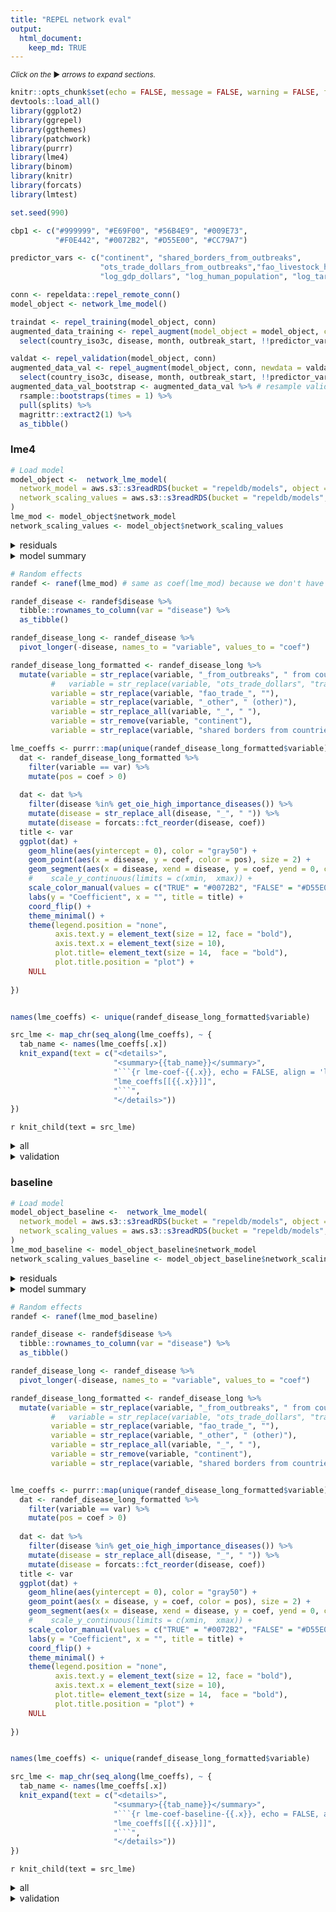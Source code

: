 ```yaml
---
title: "REPEL network eval"
output: 
  html_document:
    keep_md: TRUE
---
```


<small>_Click on the_ ▶ _︎arrows to expand sections._</small>


```r

knitr::opts_chunk$set(echo = FALSE, message = FALSE, warning = FALSE, fig.width = 7, fig.height = 5)
devtools::load_all()
library(ggplot2)
library(ggrepel)
library(ggthemes)
library(patchwork)
library(purrr)
library(lme4)
library(binom)
library(knitr)
library(forcats)
library(lmtest)

set.seed(990)

cbp1 <- c("#999999", "#E69F00", "#56B4E9", "#009E73",
          "#F0E442", "#0072B2", "#D55E00", "#CC79A7")

predictor_vars <- c("continent", "shared_borders_from_outbreaks",
                    "ots_trade_dollars_from_outbreaks","fao_livestock_heads_from_outbreaks", "n_migratory_wildlife_from_outbreaks",
                    "log_gdp_dollars", "log_human_population", "log_target_taxa_population", "log_veterinarians")

conn <- repeldata::repel_remote_conn()
model_object <- network_lme_model()

traindat <- repel_training(model_object, conn)
augmented_data_training <- repel_augment(model_object = model_object, conn = conn, newdata = traindat) %>% 
  select(country_iso3c, disease, month, outbreak_start, !!predictor_vars)

valdat <- repel_validation(model_object, conn) 
augmented_data_val <- repel_augment(model_object, conn, newdata = valdat) %>% 
  select(country_iso3c, disease, month, outbreak_start, !!predictor_vars)
augmented_data_val_bootstrap <- augmented_data_val %>% # resample validation
  rsample::bootstraps(times = 1) %>%
  pull(splits) %>%
  magrittr::extract2(1) %>%
  as_tibble()

```

### lme4
```r
# Load model
model_object <-  network_lme_model(
  network_model = aws.s3::s3readRDS(bucket = "repeldb/models", object = "lme_mod_network.rds"),
  network_scaling_values = aws.s3::s3readRDS(bucket = "repeldb/models", object = "network_scaling_values.rds")
)
lme_mod <- model_object$network_model
network_scaling_values <- model_object$network_scaling_values
```


<details>
<summary>residuals</summary>
```r
residuals <- tibble::enframe(resid(lme_mod))

plot(lme_mod, disease ~ resid(.), abline = 0 )

ggplot(residuals, aes(x = value)) + 
  geom_histogram(bins = 100) +
  theme_minimal()
```
</details>

<details>
<summary>model summary</summary>
```r
lm_mod_sum <- summary(lme_mod)
lm_mod_sum

# add up total variance explained by random effects (following example here: https://it.unt.edu/sites/default/files/linearmixedmodels_jds_dec2010.pdf)
lm_mod_vars <- map_dfr(lm_mod_sum$varcor, function(x){
  map_dbl(1:ncol(x), ~x[.,.]) %>%
    tibble::enframe(value = "variance") %>%
    mutate(name = colnames(x)) %>% 
    rename("variable" = name)
}) %>% 
  mutate(variable = str_replace(variable, "_from_outbreaks", " from countries with existing outbreak"),
         #   variable = str_replace(variable, "ots_trade_dollars", "trade value of animal products"),
         variable = str_replace(variable, "fao_trade_", ""),
         variable = str_replace(variable, "_other", " (other)"),
         variable = str_replace_all(variable, "_", " "),
         variable = str_remove(variable, "continent")) %>% 
  arrange(-variance) %>% 
  mutate(variance = signif(variance, 2))


# lm_mod_vars <- bind_rows(lm_mod_vars,
#                          tibble(variable = "residual variance", variance = 100-sum(lm_mod_vars$variance))) %>% 
#   arrange(-variance)
# # ^? variance among slopes, or variance explained in data?

knitr::kable(lm_mod_vars)
write_csv(lm_mod_vars, file = here::here("inst", "reports",  "tables", "network_variance_summary.csv"))


```
</details>

```r
# Random effects
randef <- ranef(lme_mod) # same as coef(lme_mod) because we don't have fixed effects. random effect values represent the slopes.

randef_disease <- randef$disease %>%
  tibble::rownames_to_column(var = "disease") %>%
  as_tibble() 

randef_disease_long <- randef_disease %>%
  pivot_longer(-disease, names_to = "variable", values_to = "coef") 

randef_disease_long_formatted <- randef_disease_long %>% 
  mutate(variable = str_replace(variable, "_from_outbreaks", " from countries with existing outbreak"),
         #   variable = str_replace(variable, "ots_trade_dollars", "trade value of animal products"),
         variable = str_replace(variable, "fao_trade_", ""),
         variable = str_replace(variable, "_other", " (other)"),
         variable = str_replace_all(variable, "_", " "),
         variable = str_remove(variable, "continent"),
         variable = str_replace(variable, "shared borders from countries with existing outbreak", "shared borders with country with existing outbreak"))

lme_coeffs <- purrr::map(unique(randef_disease_long_formatted$variable), function(var){
  dat <- randef_disease_long_formatted %>%
    filter(variable == var) %>%
    mutate(pos = coef > 0)
  
  dat <- dat %>% 
    filter(disease %in% get_oie_high_importance_diseases()) %>% 
    mutate(disease = str_replace_all(disease, "_", " ")) %>% 
    mutate(disease = forcats::fct_reorder(disease, coef))
  title <- var
  ggplot(dat) +
    geom_hline(aes(yintercept = 0), color = "gray50") +
    geom_point(aes(x = disease, y = coef, color = pos), size = 2) +
    geom_segment(aes(x = disease, xend = disease, y = coef, yend = 0, color = pos)) +
    #    scale_y_continuous(limits = c(xmin,  xmax)) +
    scale_color_manual(values = c("TRUE" = "#0072B2", "FALSE" = "#D55E00")) +
    labs(y = "Coefficient", x = "", title = title) +
    coord_flip() +
    theme_minimal() +
    theme(legend.position = "none", 
          axis.text.y = element_text(size = 12, face = "bold"), 
          axis.text.x = element_text(size = 10), 
          plot.title= element_text(size = 14,  face = "bold"),
          plot.title.position = "plot") +
    NULL
  
})


names(lme_coeffs) <- unique(randef_disease_long_formatted$variable)
```


```r
src_lme <- map_chr(seq_along(lme_coeffs), ~ {
  tab_name <- names(lme_coeffs[.x])
  knit_expand(text = c("<details>",
                       "<summary>{{tab_name}}</summary>",
                       "```{r lme-coef-{{.x}}, echo = FALSE, align = 'left'}", 
                       "lme_coeffs[[{{.x}}]]",
                       "```",
                       "</details>"))
})

```

`r knit_child(text = src_lme)`

<details>
<summary>all</summary>
```r
p1 <- patchwork::wrap_plots(lme_coeffs$Africa, lme_coeffs$Americas, lme_coeffs$Asia, lme_coeffs$Europe, lme_coeffs$Oceania)
ggsave(filename = here::here("inst/reports/network_model_eval_files", "lme_coefs_continents.png"), width = 16, height = 12, dpi = "print")

patchwork::wrap_plots(lme_coeffs$`log gdp dollars`, lme_coeffs$`log human population`, lme_coeffs$`log target taxa population`, lme_coeffs$`log veterinarians`)
ggsave(filename = here::here("inst/reports/network_model_eval_files", "lme_coefs_country_attributes.png"), width = 16, height = 12, dpi = "print")


patchwork::wrap_plots(lme_coeffs$`shared borders with country with existing outbreak`, lme_coeffs$`ots trade dollars from countries with existing outbreak`, lme_coeffs$`fao livestock heads from countries with existing outbreak`, lme_coeffs$`n migratory wildlife from countries with existing outbreak`)
ggsave(filename = here::here("inst/reports/network_model_eval_files", "lme_coefs_connect.png"), width = 16, height = 12, dpi = "print")

```
</details>

<details>
<summary>validation</summary>
```r
# get predicted outbreak start probability by condition - break into groups by forecasted probability
lme_predict <- augmented_data_val_bootstrap %>%
  select(-month, -outbreak_start) %>%
  mutate(outbreak_start_predict_prob = repel_predict(model_object, .)) %>% 
  distinct() %>% # getting unique conditions  (unique combination of values)
  drop_na(outbreak_start_predict_prob) %>% 
  mutate(outbreak_start_predict_prob_grp = cut_number(outbreak_start_predict_prob, n = 30)) %>%
  group_by(outbreak_start_predict_prob_grp) %>%
  mutate(outbreak_start_predict_prob_grp_median = median(outbreak_start_predict_prob)) %>%
  ungroup()

# confirm we get the same prediction when conditions are the same
lme_predict %>%
  group_by_at(vars(-outbreak_start_predict_prob)) %>%
  count() %>%
  ungroup()  %>%
  nrow() %>%
  assertthat::are_equal(. , nrow(lme_predict))

# to get actual probability, bring in data from full dataset that applies to the given conditions
lme_predict_full <- augmented_data_training %>%
  bind_rows(augmented_data_val) %>%
  right_join(lme_predict) %>% # joins by condition - gets every actual instance of this condition from which to calculate actual probability
  drop_na()  # dont include unknowns

# overall forecast vs actual by binom group
lme_binoms <- lme_predict_full %>% 
  group_by(outbreak_start_predict_prob_grp) %>%
  group_split() %>%
  purrr::map_dfr(., function(tw){
    binom <-  binom.confint(x = sum(tw$outbreak_start), n=nrow(tw), methods = "wilson")
    tw %>%
      distinct(outbreak_start_predict_prob_grp, outbreak_start_predict_prob_grp_median) %>%
      mutate(outbreak_start_actual_prob = binom$mean, outbreak_start_actual_low = binom$lower, outbreak_start_actual_upper = binom$upper)})

options(scipen = 999)
ggplot(lme_binoms, aes(y = outbreak_start_predict_prob_grp_median, x  = outbreak_start_actual_prob)) +
  geom_abline(color = "gray50") +
  geom_errorbar(aes(xmin = outbreak_start_actual_low, xmax = outbreak_start_actual_upper)) +
  geom_point(pch = 21,fill = "white") +
  scale_x_continuous(limits = c(0, max(lme_binoms$outbreak_start_actual_upper))) +
  scale_y_continuous(limits = c(0, max(lme_binoms$outbreak_start_actual_upper))) +
  labs(y = "Forecasted probability", x = "Actual probabilty",
       caption = paste("Forecasted probabilities are binned into", n_distinct(lme_binoms$outbreak_start_predict_prob_grp_median), "groups by distribution density.\nActual probabilities are binomial probabilities and confidence intervals for actual outbreaks occurring within the forecasted interval")) +
  theme_minimal() +
  theme(legend.position = "none",
        axis.text = element_text(size = 12),
        title = element_text(size = 12),
        plot.title.position = "plot",
        plot.caption = element_text(hjust = 0)) +
  NULL
########################
# overall forecast vs actual by disease

lme_predict <- augmented_data_val_bootstrap %>%
  select(-month, -outbreak_start) %>%
  filter(disease %in% get_oie_high_importance_diseases()) %>% 
  mutate(outbreak_start_predict_prob = repel_predict(model_object, .)) %>% 
  distinct() %>% # getting unique conditions  (unique combination of values)
  drop_na(outbreak_start_predict_prob) %>% 
  group_by(disease) %>%
  mutate(outbreak_start_predict_prob_disease_median = median(outbreak_start_predict_prob)) %>%
  ungroup()

# to get actual probability, bring in data from full dataset that applies to the given conditions
lme_predict_full <- augmented_data_training %>%
  bind_rows(augmented_data_val) %>%
  filter(disease %in% get_oie_high_importance_diseases()) %>% 
  right_join(lme_predict) %>% # joins by condition - gets every actual instance of this condition from which to calculate actual probability
  drop_na()  # dont include unknowns

# overall forecast vs actual by binom group
lme_binoms <- lme_predict_full %>% 
  group_by(disease) %>%
  group_split() %>%
  purrr::map_dfr(., function(tw){
    binom <-  binom.confint(x = sum(tw$outbreak_start), n=nrow(tw), methods = "wilson")
    tw %>%
      distinct(disease, outbreak_start_predict_prob_disease_median) %>%
      mutate(outbreak_start_actual_prob = binom$mean, outbreak_start_actual_low = binom$lower, outbreak_start_actual_upper = binom$upper)}) %>% 
  mutate(grp = outbreak_start_predict_prob_disease_median < median(outbreak_start_predict_prob_disease_median)) %>% # split into two for visualization purposes
  mutate(grp = ifelse(grp, 1, 2)) %>% 
  mutate(disease = str_replace_all(disease, "_", " ")) 

options(scipen = 999)

disease_plots <- lme_binoms %>% 
  group_split(grp) %>% 
  map(function(x){
    ggplot(x, aes(y = outbreak_start_predict_prob_disease_median, x  = outbreak_start_actual_prob, color = disease)) +
      geom_abline(color = "gray50") +
      geom_errorbar(aes(xmin = outbreak_start_actual_low, xmax = outbreak_start_actual_upper)) +
      geom_point(pch = 21,fill = "white") +
      geom_text_repel(aes(label = disease)) +
      scale_x_continuous(limits = c(0, max(x$outbreak_start_actual_upper))) +
      scale_y_continuous(limits = c(0, max(x$outbreak_start_actual_upper))) +
      scale_color_colorblind()+
      labs(y = "Forecasted probability", x = "Actual probabilty") +
      theme_minimal() +
      theme(legend.position = "none",
            axis.text = element_text(size = 12),
            title = element_text(size = 12),
            plot.title.position = "plot",
            plot.caption = element_text(hjust = 0)) +
      NULL
  })

disease_plots[[1]]
disease_plots[[2]]
```
</details>



### baseline
```r
# Load model
model_object_baseline <-  network_lme_model(
  network_model = aws.s3::s3readRDS(bucket = "repeldb/models", object = "lme_mod_network_baseline.rds"),
  network_scaling_values = aws.s3::s3readRDS(bucket = "repeldb/models", object = "network_scaling_values_baseline.rds")
)
lme_mod_baseline <- model_object_baseline$network_model
network_scaling_values_baseline <- model_object_baseline$network_scaling_values

```


<details>
<summary>residuals</summary>
```r
residuals <- tibble::enframe(resid(lme_mod_baseline))

plot(lme_mod_baseline, disease ~ resid(.), abline = 0 )

ggplot(residuals, aes(x = value)) + 
  geom_histogram(bins = 100) +
  theme_minimal()
```
</details>

<details>
<summary>model summary</summary>
```r
lm_mod_sum <- summary(lme_mod_baseline)
lm_mod_sum

# add up total variance explained by random effects (following example here: https://it.unt.edu/sites/default/files/linearmixedmodels_jds_dec2010.pdf)
lm_mod_vars <- map_dfr(lm_mod_sum$varcor, function(x){
  map_dbl(1:ncol(x), ~x[.,.]) %>%
    tibble::enframe(value = "variance") %>%
    mutate(name = colnames(x)) %>% 
    rename("variable" = name)
}) %>% 
  mutate(variable = str_replace(variable, "_from_outbreaks", " from countries with existing outbreak"),
         #   variable = str_replace(variable, "ots_trade_dollars", "trade value of animal products"),
         variable = str_replace(variable, "fao_trade_", ""),
         variable = str_replace(variable, "_other", " (other)"),
         variable = str_replace_all(variable, "_", " "),
         variable = str_remove(variable, "continent")) %>% 
  arrange(-variance) %>% 
  mutate(variance = signif(variance, 2))


# lm_mod_vars <- bind_rows(lm_mod_vars,
#                          tibble(variable = "residual variance", variance = 100-sum(lm_mod_vars$variance))) %>% 
#   arrange(-variance)
# # ^? variance among slopes, or variance explained in data?

knitr::kable(lm_mod_vars)

```
</details>

```r
# Random effects
randef <- ranef(lme_mod_baseline)

randef_disease <- randef$disease %>%
  tibble::rownames_to_column(var = "disease") %>%
  as_tibble() 

randef_disease_long <- randef_disease %>%
  pivot_longer(-disease, names_to = "variable", values_to = "coef") 

randef_disease_long_formatted <- randef_disease_long %>% 
  mutate(variable = str_replace(variable, "_from_outbreaks", " from countries with existing outbreak"),
         #   variable = str_replace(variable, "ots_trade_dollars", "trade value of animal products"),
         variable = str_replace(variable, "fao_trade_", ""),
         variable = str_replace(variable, "_other", " (other)"),
         variable = str_replace_all(variable, "_", " "),
         variable = str_remove(variable, "continent"),
         variable = str_replace(variable, "shared borders from countries with existing outbreak", "shared borders with country with existing outbreak"))


lme_coeffs <- purrr::map(unique(randef_disease_long_formatted$variable), function(var){
  dat <- randef_disease_long_formatted %>%
    filter(variable == var) %>%
    mutate(pos = coef > 0)
  
  dat <- dat %>% 
    filter(disease %in% get_oie_high_importance_diseases()) %>% 
    mutate(disease = str_replace_all(disease, "_", " ")) %>% 
    mutate(disease = forcats::fct_reorder(disease, coef))
  title <- var
  ggplot(dat) +
    geom_hline(aes(yintercept = 0), color = "gray50") +
    geom_point(aes(x = disease, y = coef, color = pos), size = 2) +
    geom_segment(aes(x = disease, xend = disease, y = coef, yend = 0, color = pos)) +
    #    scale_y_continuous(limits = c(xmin,  xmax)) +
    scale_color_manual(values = c("TRUE" = "#0072B2", "FALSE" = "#D55E00")) +
    labs(y = "Coefficient", x = "", title = title) +
    coord_flip() +
    theme_minimal() +
    theme(legend.position = "none", 
          axis.text.y = element_text(size = 12, face = "bold"), 
          axis.text.x = element_text(size = 10), 
          plot.title= element_text(size = 14,  face = "bold"),
          plot.title.position = "plot") +
    NULL
  
})


names(lme_coeffs) <- unique(randef_disease_long_formatted$variable)
```


```r
src_lme <- map_chr(seq_along(lme_coeffs), ~ {
  tab_name <- names(lme_coeffs[.x])
  knit_expand(text = c("<details>",
                       "<summary>{{tab_name}}</summary>",
                       "```{r lme-coef-baseline-{{.x}}, echo = FALSE, align = 'left'}", 
                       "lme_coeffs[[{{.x}}]]",
                       "```",
                       "</details>"))
})

```

`r knit_child(text = src_lme)`

<details>
<summary>all</summary>
```r
p1 <- patchwork::wrap_plots(lme_coeffs$Africa, lme_coeffs$Americas, lme_coeffs$Asia, lme_coeffs$Europe, lme_coeffs$Oceania)
ggsave(filename = here::here("inst/reports/network_model_eval_files", "lme_coefs_continents_baseline.png"), width = 16, height = 12, dpi = "print")

patchwork::wrap_plots(lme_coeffs$`log gdp dollars`, lme_coeffs$`log human population`, lme_coeffs$`log target taxa population`, lme_coeffs$`log veterinarians`, lme_coeffs$`shared borders with country with existing outbreak`)
ggsave(filename = here::here("inst/reports/network_model_eval_files", "lme_coefs_country_attributes_baseline.png"), width = 16, height = 12, dpi = "print")

```
</details>

<details>
<summary>validation</summary>
```r
# get predicted outbreak start probability by condition - break into groups by forecasted probability
lme_predict <- augmented_data_val_bootstrap %>%
  select(-month, -outbreak_start) %>%
  mutate(outbreak_start_predict_prob = repel_predict(model_object_baseline, .)) %>% 
  distinct() %>% # getting unique conditions  (unique combination of values)
  drop_na(outbreak_start_predict_prob) %>% 
  mutate(outbreak_start_predict_prob_grp = cut_number(outbreak_start_predict_prob, n = 30)) %>%
  group_by(outbreak_start_predict_prob_grp) %>%
  mutate(outbreak_start_predict_prob_grp_median = median(outbreak_start_predict_prob)) %>%
  ungroup()

# confirm we get the same prediction when conditions are the same
lme_predict %>%
  group_by_at(vars(-outbreak_start_predict_prob)) %>%
  count() %>%
  ungroup()  %>%
  nrow() %>%
  assertthat::are_equal(. , nrow(lme_predict))

# to get actual probability, bring in data from full dataset that applies to the given conditions
lme_predict_full <- augmented_data_training %>%
  bind_rows(augmented_data_val) %>%
  right_join(lme_predict) %>% # joins by condition - gets every actual instance of this condition from which to calculate actual probability
  drop_na()  # dont include unknowns

# overall forecast vs actual by binom group
lme_binoms <- lme_predict_full %>% 
  group_by(outbreak_start_predict_prob_grp) %>%
  group_split() %>%
  purrr::map_dfr(., function(tw){
    binom <-  binom.confint(x = sum(tw$outbreak_start), n=nrow(tw), methods = "wilson")
    tw %>%
      distinct(outbreak_start_predict_prob_grp, outbreak_start_predict_prob_grp_median) %>%
      mutate(outbreak_start_actual_prob = binom$mean, outbreak_start_actual_low = binom$lower, outbreak_start_actual_upper = binom$upper)})

options(scipen = 999)
ggplot(lme_binoms, aes(y = outbreak_start_predict_prob_grp_median, x  = outbreak_start_actual_prob)) +
  geom_abline(color = "gray50") +
  geom_errorbar(aes(xmin = outbreak_start_actual_low, xmax = outbreak_start_actual_upper)) +
  geom_point(pch = 21,fill = "white") +
  scale_x_continuous(limits = c(0, max(lme_binoms$outbreak_start_actual_upper))) +
  scale_y_continuous(limits = c(0, max(lme_binoms$outbreak_start_actual_upper))) +
  labs(y = "Forecasted probability", x = "Actual probabilty",
       caption = paste("Forecasted probilities are binned into", n_distinct(lme_binoms$outbreak_start_predict_prob_grp_median), "groups by distribution density.\nActual probabilities are binomial probabilities and confidence intervals for actual outbreaks occurring within the forecasted interval")) +
  theme_minimal() +
  theme(legend.position = "none",
        axis.text = element_text(size = 12),
        title = element_text(size = 12),
        plot.title.position = "plot",
        plot.caption = element_text(hjust = 0)) +
  NULL
########################
# overall forecast vs actual by disease

lme_predict <- augmented_data_val_bootstrap %>%
  select(-month, -outbreak_start) %>%
  filter(disease %in% get_oie_high_importance_diseases()) %>% 
  mutate(outbreak_start_predict_prob = repel_predict(model_object_baseline, .)) %>% 
  distinct() %>% # getting unique conditions  (unique combination of values)
  drop_na(outbreak_start_predict_prob) %>% 
  group_by(disease) %>%
  mutate(outbreak_start_predict_prob_disease_median = median(outbreak_start_predict_prob)) %>%
  ungroup()

# to get actual probability, bring in data from full dataset that applies to the given conditions
lme_predict_full <- augmented_data_training %>%
  bind_rows(augmented_data_val) %>%
  filter(disease %in% get_oie_high_importance_diseases()) %>% 
  right_join(lme_predict) %>% # joins by condition - gets every actual instance of this condition from which to calculate actual probability
  drop_na()  # dont include unknowns

# overall forecast vs actual by binom group
lme_binoms <- lme_predict_full %>% 
  group_by(disease) %>%
  group_split() %>%
  purrr::map_dfr(., function(tw){
    binom <-  binom.confint(x = sum(tw$outbreak_start), n=nrow(tw), methods = "wilson")
    tw %>%
      distinct(disease, outbreak_start_predict_prob_disease_median) %>%
      mutate(outbreak_start_actual_prob = binom$mean, outbreak_start_actual_low = binom$lower, outbreak_start_actual_upper = binom$upper)}) %>% 
  mutate(grp = outbreak_start_predict_prob_disease_median < median(outbreak_start_predict_prob_disease_median)) %>% # split into two for visualization purposes
  mutate(grp = ifelse(grp, 1, 2)) %>% 
  mutate(disease = str_replace_all(disease, "_", " ")) 

options(scipen = 999)

disease_plots <- lme_binoms %>% 
  group_split(grp) %>% 
  map(function(x){
    ggplot(x, aes(y = outbreak_start_predict_prob_disease_median, x  = outbreak_start_actual_prob, color = disease)) +
      geom_abline(color = "gray50") +
      geom_errorbar(aes(xmin = outbreak_start_actual_low, xmax = outbreak_start_actual_upper)) +
      geom_point(pch = 21,fill = "white") +
      geom_text_repel(aes(label = disease)) +
      scale_x_continuous(limits = c(0, max(x$outbreak_start_actual_upper))) +
      scale_y_continuous(limits = c(0, max(x$outbreak_start_actual_upper))) +
      scale_color_colorblind()+
      labs(y = "Forecasted probability", x = "Actual probabilty") +
      theme_minimal() +
      theme(legend.position = "none",
            axis.text = element_text(size = 12),
            title = element_text(size = 12),
            plot.title.position = "plot",
            plot.caption = element_text(hjust = 0)) +
      NULL
  })

disease_plots[[1]]
disease_plots[[2]]
```
</details>


